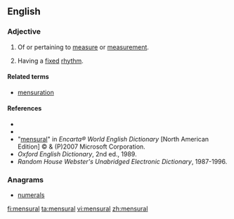 ==English==

===Adjective===
{{en-adj|-}}

# Of or pertaining to [[measure]] or [[measurement]].
# {{context|music|lang=en}} Having a [[fixed]] [[rhythm]].

====Related terms====
* [[mensuration]]

====References====
* {{R:Webster 1828}}
* {{R:Dictionary.com}}
*"[http://encarta.msn.com/dictionary_/mensural.html mensural]" in ''Encarta® World English Dictionary'' [North American Edition] © & (P)2007 Microsoft Corporation.
* ''Oxford English Dictionary'', 2nd ed., 1989.
* ''Random House Webster's Unabridged Electronic Dictionary'', 1987-1996.

===Anagrams===
* [[numerals#English|numerals]]

[[fi:mensural]]
[[ta:mensural]]
[[vi:mensural]]
[[zh:mensural]]